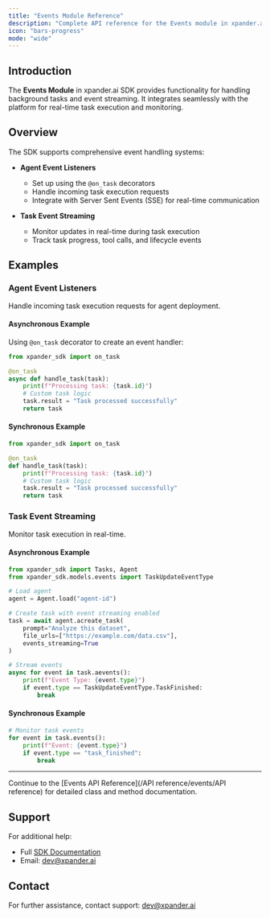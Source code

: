 ```yaml
---
title: "Events Module Reference"
description: "Complete API reference for the Events module in xpander.ai SDK, including setup, use, and examples"
icon: "bars-progress"
mode: "wide"
---
```


## Introduction

The **Events Module** in xpander.ai SDK provides functionality for handling background tasks and event streaming. It integrates seamlessly with the platform for real-time task execution and monitoring.

## Overview

The SDK supports comprehensive event handling systems:

- **Agent Event Listeners**
  - Set up using the `@on_task` decorators
  - Handle incoming task execution requests
  - Integrate with Server Sent Events (SSE) for real-time communication

- **Task Event Streaming**
  - Monitor updates in real-time during task execution
  - Track task progress, tool calls, and lifecycle events

## Examples

### Agent Event Listeners

Handle incoming task execution requests for agent deployment.

#### Asynchronous Example

Using `@on_task` decorator to create an event handler:

```python
from xpander_sdk import on_task

@on_task
async def handle_task(task):
    print(f"Processing task: {task.id}")
    # Custom task logic
    task.result = "Task processed successfully"
    return task
```

#### Synchronous Example

```python
from xpander_sdk import on_task

@on_task
def handle_task(task):
    print(f"Processing task: {task.id}")
    # Custom task logic
    task.result = "Task processed successfully"
    return task
```

### Task Event Streaming

Monitor task execution in real-time.

#### Asynchronous Example

```python
from xpander_sdk import Tasks, Agent
from xpander_sdk.models.events import TaskUpdateEventType

# Load agent
agent = Agent.load("agent-id")

# Create task with event streaming enabled
task = await agent.acreate_task(
    prompt="Analyze this dataset",
    file_urls=["https://example.com/data.csv"],
    events_streaming=True
)

# Stream events
async for event in task.aevents():
    print(f"Event Type: {event.type}")
    if event.type == TaskUpdateEventType.TaskFinished:
        break
```

#### Synchronous Example

```python
# Monitor task events
for event in task.events():
    print(f"Event: {event.type}")
    if event.type == "task_finished":
        break
```

---

Continue to the [Events API Reference](/API reference/events/API reference) for detailed class and method documentation.

## Support

For additional help:
- Full [SDK Documentation](https://docs.xpander.ai)
- Email: dev@xpander.ai

## Contact

For further assistance, contact support: dev@xpander.ai

